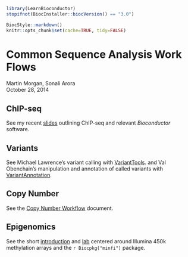 <!--
%\VignetteIndexEntry{02.2 Other Sequence Analysis Work Flows}
%\VignettePackage{LearnBioconductor}
%\VignetteEngine{knitr::knitr}
-->

```r
library(LearnBioconductor)
stopifnot(BiocInstaller::biocVersion() == "3.0")
```

```r
BiocStyle::markdown()
knitr::opts_chunk$set(cache=TRUE, tidy=FALSE)
```

# Common Sequence Analysis Work Flows

Martin Morgan, Sonali Arora<br/>
October 28, 2014

## ChIP-seq

See my recent
[slides](http://bioconductor.org/help/course-materials/2014/CSAMA2014/4_Thursday/lectures/ChIPSeq_slides.pdf)
outlining ChIP-seq and relevant _Bioconductor_ software.

## Variants

See Michael Lawrence's variant calling with
[VariantTools](http://bioconductor.org/help/course-materials/2014/BioC2014/Lawrence_Tutorial.pdf).
and Val Obenchain's manipulation and annotation of called variants with
[VariantAnnotation](http://bioconductor.org/help/workflows/variants/).

## Copy Number

See the [Copy Number Workflow](./B02.2.3_CopyNumber.html) document.

## Epigenomics

See the short
[introduction](http://bioconductor.org/help/course-materials/2014/Epigenomics/MethylationArrays.html)
and
[lab](http://bioconductor.org/help/course-materials/2014/Epigenomics/MethylationArrays-lab.html)
centered around Illumina 450k methylation arrays and the `r Biocpkg("minfi")` package.

